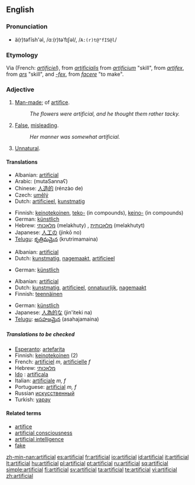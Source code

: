 {{wikipedia|dab=artificial}}
==English==

===Pronunciation===
*ä(r)təfĭsh'əl, /ɑː(r)təˈfɪʃəl/, /<tt>A:(r)t@"fIS@l</tt>/

===Etymology===
Via {{OF.}} (French: ''[[artificiel]]''), from {{L.}} ''[[artificialis]]'' from ''[[artificium]]'' "skill", from ''[[artifex]]'', from ''[[ars]]'' "skill", and ''[[-fex]]'', from ''[[facere]]'' "to make".

===Adjective===
{{en-adj}}

# [[Man-made]]; of [[artifice]].
#:''The flowers were artificial, and he thought them rather tacky.''
# [[False]], [[misleading]].
#:''Her manner was somewhat artificial.''
# [[Unnatural]].

====Translations====
{{trans-top|man-made}}
*Albanian: [[artificial]]
*Arabic: {{ARchar|[[مُتَصَنَّع]]}} (mutaSannaʕ)
*Chinese: [[人造的]] (rénzào de)
*Czech: [[umělý]] {{m}}
*Dutch: [[artificieel]], [[kunstmatig]]
{{trans-mid}}
*Finnish: [[keinotekoinen]], [[teko-]] (in compounds), [[keino-]] (in compounds)
*German: [[künstlich]]
*Hebrew: [[מלאכותי]] (melakhuty) {{m}}, [[מלאכותית]] (melakhutyt) {{f}}
*Japanese: [[人工の]] (jinkō no)
*[[Telugu]]: [[కృత్రిమమైన]] (krutrimamaina)
{{trans-bottom}}

{{trans-top|false, misleading}}
*Albanian: [[artificial]]
*Dutch: [[kunstmatig]], [[nagemaakt]], [[artificieel]]
{{trans-mid}}
*German: [[künstlich]]
{{trans-bottom}}

{{trans-top|unnatural}}
*Albanian: [[artificial]]
*Dutch: [[kunstmatig]], [[artificieel]], [[onnatuurlijk]], [[nagemaakt]]
*Finnish: [[teennäinen]]
{{trans-mid}}
*German: [[künstlich]]
*Japanese: [[人為的な]] (jin'iteki na)
*[[Telugu]]: [[అసహజమైన]] (asahajamaina)
{{trans-bottom}}

=====Translations to be checked=====
*[[Esperanto]]: [[artefarita]]
*Finnish: [[keinotekoinen]] (2)
*French: [[artificiel]] ''m'', [[artificielle]] ''f''
*Hebrew: [[מלאכותי]]
* [[Ido]] : [[artificala]]
*Italian: [[artificiale]] ''m, f''
*Portuguese: [[artificial]] ''m, f''
*Russian [[искусственный]]
*Turkish: [[yapay]]

====Related terms====
*[[artifice]]
*[[artificial consciousness]]
*[[artificial intelligence]]
*[[fake]]

[[zh-min-nan:artificial]]
[[es:artificial]]
[[fr:artificial]]
[[io:artificial]]
[[id:artificial]]
[[it:artificial]]
[[lt:artificial]]
[[hu:artificial]]
[[pl:artificial]]
[[pt:artificial]]
[[ru:artificial]]
[[sq:artificial]]
[[simple:artificial]]
[[fi:artificial]]
[[sv:artificial]]
[[ta:artificial]]
[[te:artificial]]
[[vi:artificial]]
[[zh:artificial]]
